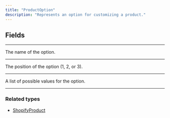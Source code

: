 ```yaml
---
title: "ProductOption"
description: "Represents an option for customizing a product."
---
```


## Fields

---

<ParamField path="name" type="String!">
  The name of the option.
</ParamField>


---

<ParamField path="position" type="String!">
  The position of the option (1, 2, or 3).
</ParamField>

---

<ParamField path="values" type="[String!]">
  A list of possible values for the option.
</ParamField>

---

### Related types

* [ShopifyProduct](/api-reference/shopifyproduct)